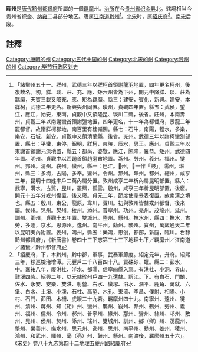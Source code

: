 {{CJK-New-Char|303BC|ver=G}}
'''晖州'''是[[唐代|唐代]][[黔州都督府|黔州都督府]]所屬的一個[[羈縻|羈縻]]州。[[治所|治所]]在今[[贵州省|贵州省]][[织金县|织金县]]北。辖境相当今贵州省织金、[[纳雍县|纳雍]]二县部分地区。唐属[[江南道|江南道]][[黔州|黔州]]<ref>「諸蠻州五十一。牂州，武德三年以牂柯首領謝龍羽地置，四年更名柯州，後復故名。初，牂、琰、莊、充、應、矩六州皆為下州，開元中降牂、琰、莊為羈縻，天寶三載又降充、應、矩為羈縻。縣三：建安，賓化，新興。建安，本牂柯，武德二年更名。新興與州同置。琰州，貞觀四年置。縣五：武侯，望江，應江，始安，東南。貞觀中又領隆昆、琰川二縣，後省。莊州，本南壽州，貞觀三年以南謝蠻首領謝彊地置，四年更名，十一年為都督府，景龍二年罷都督。故隋牂柯郡地。南百里有桂嶺關。縣七：石牛，南陽，輕水，多樂，樂安，石城，新安。貞觀中又領清蘭縣，後省。充州。武德三年以牂柯蠻別部置，縣七：平蠻，東停，韶明，牂柯，東陵，辰水，思王。應州。貞觀三年以東謝首領謝元深地置，縣五：都尚，婆覽，應江，陁隆，羅恭。矩州。武德四年置。明州。貞觀中以西趙首領趙磨酋地置。蒍州。勞州。羲州。福州。犍州。邦州。清州。峩州。蠻州，縣一：巴江。𰎼州，𰎼一作「鼓」。濡州。琳州，縣三：多梅，古陽，多奉。鸞州。令州。那州。暉州。都州。總州，咸亨三年，昆明十四姓率戶二萬內屬分置。敦州咸亨三年析內屬昆明部置，縣六：武寧，溝水，古質，昆川，叢燕，孤雲。殷州，咸亨三年析昆明部置，後廢。開元十五年分戎州復置，後又廢。貞元二年，節度使韋皋表復置。故南漢之境也。縣五：殷川，東公，龍原，韋川，賓川。初與敦州皆隸戎州都督，後來屬。候州。晃州。樊州。稜州。添州。普寧州。功州。亮州。茂龍州。延州。訓州。卿州，貞觀十五年置。雙城州。整州。懸州。撫水州，縣四：撫水，古勞，多蓬，京水。思源州。逸州。南平州。勳州。襲州。寶州，萬歲通天二年以昆明夷內附置。姜州。鴻州，縣五：樂鴻，思翁，都部，新庭，臨川。右隸黔州都督府」，《新唐書》卷四十三下志第三十三下地理七下／羈縻州／江南道／諸蠻／黔州都督府</ref>。[[北宋|北宋]]时，属[[绍庆府|绍庆府]]<ref>「紹慶府，下，本黔州，黔中郡，軍事，武泰軍節度。紹定元年，升府。紹熙三年，移巡檢治增潭。元豐戶二千八百四十八。貢硃砂、蠟。縣二：彭水，中。嘉祐八年，廢洪杜、洋水、都濡、信寧四縣入焉。有洪杜、小洞、界山、難溪四砦。紹興二年，以元隸珍州戶四十九還隸。黔江。下。有白石、門闌、佐水、永安、安樂、雙洪、射營、右水、蠻塚、浴水、潛平、鹿角、萬就、六堡、白水、土溪、小溪、石柱、高望、木孔、東流、李昌、僕射、相陽、小村、石門、茆田、木柵、虎眼二十九砦。羈縻州四十九。南寧州、遠州、犍州、清州、蔣州、知（矩）州、蠻州、襲州、峩州、邦州、鶴州、勞州、義州、福州、儒州、令州、郝州、普寧州、緣州、那州、鸞州、絲州、邛州、敷州、晃州、侯州、焚州、添州、瑤州、雙城州、訓州、鄉（卿）州、茂龍州、整州、樂善州、撫水州、思元州、逸州、思州、南平州、勳州、姜州、稜州、鴻州、和武州、暉州、毫（亮）州、鼓州、懸州。南渡後，羈縻州五十六」。《宋史》卷八十九志第四十二地理五夔州路紹慶府</ref>。[[南宋|南宋]]后废。

==註釋==
{{reflist}}
{{唐朝行政區劃小作品}}
{{贵州行政区划小作品}}
[[Category:唐朝的州|Category:唐朝的州]]
[[Category:五代十国的州|Category:五代十国的州]]
[[Category:北宋的州|Category:北宋的州]]
[[Category:贵州的州|Category:贵州的州]]
[[Category:毕节行政区划史|Category:毕节行政区划史]]